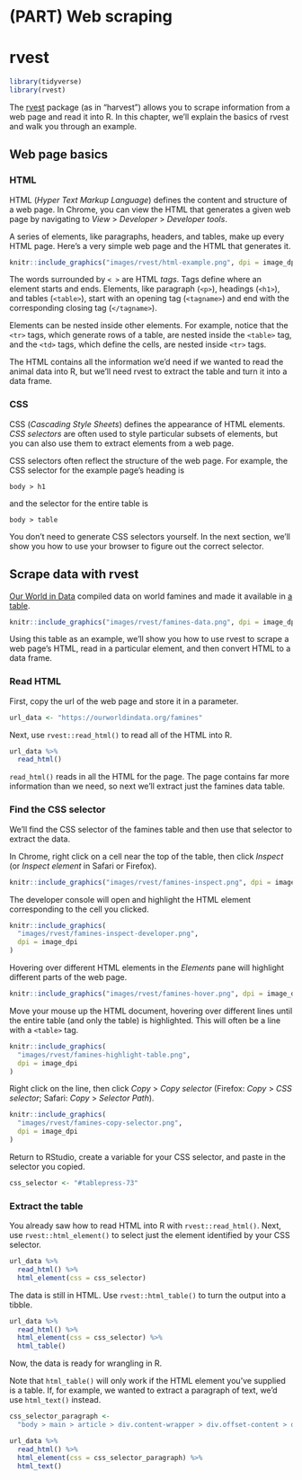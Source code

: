 
# (PART) Web scraping {-} 

# rvest

```r
library(tidyverse)
library(rvest)
```

The [rvest](https://rvest.tidyverse.org/index.html) package (as in "harvest") allows you to scrape information from a web page and read it into R. In this chapter, we'll explain the basics of rvest and walk you through an example. 

## Web page basics

### HTML

HTML (_Hyper Text Markup Language_) defines the content and structure of a web page. In Chrome, you can view the HTML that generates a given web page by navigating to _View_ > _Developer_ > _Developer tools_.

A series of elements, like paragraphs, headers, and tables, make up every HTML page. Here's a very simple web page and the HTML that generates it. 

```r
knitr::include_graphics("images/rvest/html-example.png", dpi = image_dpi)
```

The words surrounded by `< >` are HTML _tags_. Tags define where an element starts and ends. Elements, like paragraph (`<p>`), headings (`<h1>`), and tables (`<table>`), start with an opening tag (`<tagname>`) and end with the corresponding closing tag (`</tagname>`).

Elements can be nested inside other elements. For example, notice that the `<tr>` tags,  which generate rows of a table, are nested inside the `<table>` tag, and the `<td>` tags, which define the cells, are nested inside `<tr>` tags. 

The HTML contains all the information we'd need if we wanted to read the animal data into R, but we'll need rvest to extract the table and turn it into a data frame.

### CSS

CSS (_Cascading Style Sheets_) defines the appearance of HTML elements. _CSS selectors_ are often used to style particular subsets of elements, but you can also use them to extract elements from a web page. 

CSS selectors often reflect the structure of the web page. For example, the CSS selector for the example page's heading is

`body > h1`

and the selector for the entire table is 

`body > table`

You don't need to generate CSS selectors yourself. In the next section, we'll show you how to use your browser to figure out the correct selector.

## Scrape data with rvest

[Our World in Data](https://ourworldindata.org) compiled data on world famines and made it available in [a table](https://ourworldindata.org/famines#the-our-world-in-data-dataset-of-famines). 

```r
knitr::include_graphics("images/rvest/famines-data.png", dpi = image_dpi)
```

Using this table as an example, we'll show you how to use rvest to scrape a web page's HTML, read in a particular element, and then convert HTML to a data frame.

### Read HTML

First, copy the url of the web page and store it in a parameter.

```r
url_data <- "https://ourworldindata.org/famines"
```

Next, use `rvest::read_html()` to read all of the HTML into R.

```r
url_data %>% 
  read_html()
```

`read_html()` reads in all the HTML for the page. The page contains far more information than we need, so next we'll extract just the famines data table. 

### Find the CSS selector

We'll find the CSS selector of the famines table and then use that selector to extract the data. 

In Chrome, right click on a cell near the top of the table, then click _Inspect_ (or _Inspect element_ in Safari or Firefox).

```r
knitr::include_graphics("images/rvest/famines-inspect.png", dpi = image_dpi)
```

The developer console will open and highlight the HTML element corresponding to the cell you clicked.

```r
knitr::include_graphics(
  "images/rvest/famines-inspect-developer.png", 
  dpi = image_dpi
)
```

Hovering over different HTML elements in the _Elements_ pane will highlight different parts of the web page.

```r
knitr::include_graphics("images/rvest/famines-hover.png", dpi = image_dpi)
```

Move your mouse up the HTML document, hovering over different lines until the entire table (and only the table) is highlighted. This will often be a line with a `<table>` tag.

```r
knitr::include_graphics(
  "images/rvest/famines-highlight-table.png", 
  dpi = image_dpi
)
```

Right click on the line, then click _Copy_ > _Copy selector_ (Firefox: _Copy_ > _CSS selector_; Safari: _Copy_ > _Selector Path_).

```r
knitr::include_graphics(
  "images/rvest/famines-copy-selector.png", 
  dpi = image_dpi
)
```

Return to RStudio, create a variable for your CSS selector, and paste in the selector you copied.

```r
css_selector <- "#tablepress-73"
```

### Extract the table

You already saw how to read HTML into R with `rvest::read_html()`. Next, use `rvest::html_element()` to select just the element identified by your CSS selector. 

```r
url_data %>% 
  read_html() %>% 
  html_element(css = css_selector) 
```

The data is still in HTML. Use `rvest::html_table()` to turn the output into a tibble.

```r
url_data %>% 
  read_html() %>% 
  html_element(css = css_selector) %>% 
  html_table()
```

Now, the data is ready for wrangling in R.

Note that `html_table()` will only work if the HTML element you've supplied is a table. If, for example, we wanted to extract a paragraph of text, we'd use `html_text()` instead.

```r
css_selector_paragraph <- 
  "body > main > article > div.content-wrapper > div.offset-content > div > div > section:nth-child(1) > div > div:nth-child(1) > p:nth-child(9)"

url_data %>% 
  read_html() %>% 
  html_element(css = css_selector_paragraph) %>% 
  html_text()
```


